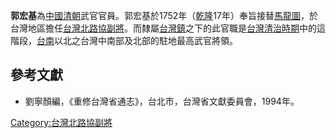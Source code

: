'''郭宏基'''為[[中國|中國]][[清朝|清朝]]武官官員。郭宏基於1752年（[[乾隆|乾隆]]17年）奉旨接替[[馬龍圖|馬龍圖]]，於台灣地區擔任[[台灣北路協|台灣北路協]][[副將|副將]]。而隸屬[[台灣鎮|台灣鎮]]之下的此官職是[[台灣清治時期|台灣清治時期]]中的這階段，[[台南|台南]]以北之台灣中南部及北部的駐地最高武官將領。

==參考文獻==
*劉寧顏編，《重修台灣省通志》，台北市，台灣省文獻委員會，1994年。

{{start box}}
{{s-before|[[馬龍圖|馬龍圖]]}}
{{s-title|[[台灣北路協|台灣北路協]][[副將|副將]]|1752年上任}}
{{s-after|[[楊普|楊普]]}}
{{end box}}

[[Category:台灣北路協副將|Category:台灣北路協副將]]